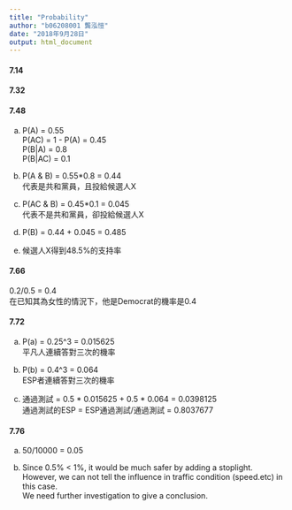```yaml
---
title: "Probability"
author: "b06208001 龔泓愷"
date: "2018年9月28日"
output: html_document
---
```

#### 7.14   

#### 7.32   

#### 7.48
a.
P(A) = 0.55    
P(AC) = 1 - P(A) = 0.45      
P(B|A) = 0.8       
P(B|AC) = 0.1       

b.    
P(A & B) = 0.55*0.8 = 0.44    
代表是共和黨員，且投給候選人X           

c.    
P(AC & B) = 0.45*0.1 = 0.045    
代表不是共和黨員，卻投給候選人X     

d.    
P(B) = 0.44 + 0.045 = 0.485       

e.    
候選人X得到48.5%的支持率

#### 7.66   
0.2/0.5 = 0.4   
在已知其為女性的情況下，他是Democrat的機率是0.4

#### 7.72
a.    
P(a) = 0.25^3 = 0.015625       
平凡人連續答對三次的機率    

b.    
P(b) = 0.4^3 = 0.064      
ESP者連續答對三次的機率   

c.    
通過測試 = 0.5 * 0.015625 + 0.5 * 0.064 = 0.0398125   
通過測試的ESP = ESP通過測試/通過測試 = 0.8037677

#### 7.76
a.    
50/10000 = 0.05   

b.    
Since 0.5% < 1%, it would be much safer by adding a stoplight.    
However, we can not tell the influence in traffic condition (speed.etc) in this case.   
We need further investigation to give a conclusion.   